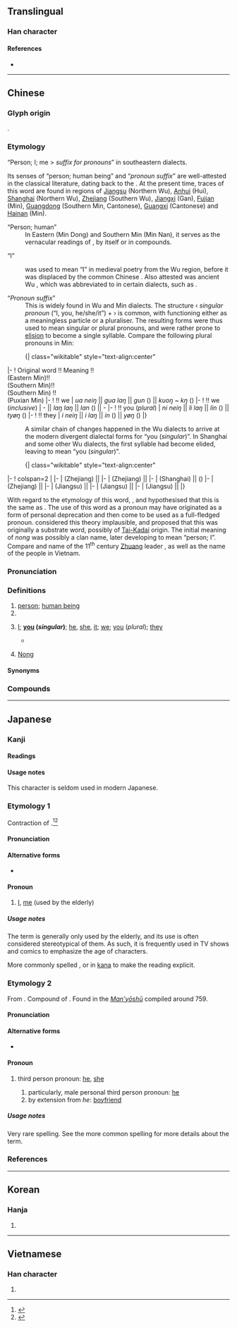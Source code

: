 {{also|侬}}
{{character info/new}}
==Translingual==

===Han character===
{{Han char|rn=9|rad=人|as=13|sn=15|four=25232|canj=OTWV|ids=⿰亻農}}

====References====
* {{Han ref|kx=0118.250|dkj=01176|dj=0251.090|hdz=10225.040|uh=5102|ud=20738|bh=BBFA|bd=48122}}

----

==Chinese==
{{zh-forms|s=侬|人-Min,𠆧-Min Dong}}

===Glyph origin===
{{Han etym}}
{{Han compound|人|alt1=亻|農|ls=psc|c1=s|c2=p}}.

===Etymology===
“Person; I; me > ''suffix for pronouns''” in southeastern dialects.

Its senses of “person; human being” and “''pronoun suffix''” are well-attested in the classical literature, dating back to the {{w|Six Dynasties}}. At the present time, traces of this word are found in regions of [[Jiangsu]] (Northern Wu), [[Anhui]] (Hui), [[Shanghai]] (Northern Wu), [[Zhejiang]] (Southern Wu), [[Jiangxi]] (Gan), [[Fujian]] (Min), [[Guangdong]] (Southern Min, Cantonese), [[Guangxi]] (Cantonese) and [[Hainan]] (Min).

; “Person; human”
: In Eastern (Min Dong) and Southern Min (Min Nan), it serves as the vernacular readings of {{och-l|人|person}}, by itself or in compounds.

; “I”
: {{lang|zh|儂}} was used to mean “I” in medieval poetry from the Wu region, before it was displaced by the common Chinese {{ltc-l|我|I}}. Also attested was ancient Wu {{ltc-l|阿儂|I}}, which was abbreviated to {{zh-l|*阿|I}} in certain dialects, such as {{w|Jinhua}}.

; “''Pronoun suffix''”
: This is widely found in Wu and Min dialects. The structure ‹ ''singular pronoun'' (“I, you, he/she/it”) + {{lang|zh|儂}} › is common, with {{lang|zh|儂}} functioning either as a meaningless particle or a pluraliser. The resulting forms were thus used to mean singular or plural pronouns, and were rather prone to [[elision]] to become a single syllable. Compare the following plural pronouns in Min:

: {| class="wikitable" style="text-align:center"
|-
! Original word !! Meaning !! {{w|Fuding}}<br>(Eastern Min)!! {{w|Longyan}}<br>(Southern Min)!! {{w|Xiamen}}<br>(Southern Min) !! {{w|Xianyou}}<br>(Puxian Min)
|-
! {{zh-l|*我儂}} !! we
| ''ua neiŋ'' || ''gua laŋ'' || ''gun'' ({{zh-l|*阮}}) || ''kuoŋ ~ kŋ'' ({{zh-l|*滾}})
|-
! {{zh-l|*儂儂}} !! we (''inclusive'')
| - || ''laŋ laŋ'' || ''lan'' ({{zh-l|*咱}}) || -
|-
! {{zh-l|*汝儂}} !! you (''plural'')
| ''ni neiŋ'' || ''li laŋ'' || ''lin'' ({{zh-l|*恁}}) || ''tyøŋ'' ({{zh-l|*長}})
|-
! {{zh-l|*伊儂}} !! they
| ''i neiŋ'' || ''i laŋ'' || ''in'' ({{zh-l|*𪜶}}) || ''yøŋ'' ({{zh-l|*𪜶}})
|}

: A similar chain of changes happened in the Wu dialects to arrive at the modern divergent dialectal forms for “you (''singular'')”. In Shanghai and some other Wu dialects, the first syllable had become elided, leaving {{lang|zh|儂}} to mean “you (''singular'')”.

: {| class="wikitable" style="text-align:center"
|-
! colspan=2 | {{ltc-l|爾儂}}
|-
| {{w|Fenghua}} (Zhejiang) || {{IPAchar|/n̩˧˨˦.noŋˑ/}}
|-
| {{w|Yuyao}} (Zhejiang) || {{IPAchar|/noŋ˩˩˧/}}
|-
| {{w|Shanghai}} (Shanghai) || {{IPAchar|/nʊŋ˨˧/}} ({{lang|zh|儂}})
|-
| {{w|Ningbo}} (Zhejiang) || {{IPAchar|/nəu˨˩˧/}}
|-
| {{w|Changshu}} (Jiangsu) || {{IPAchar|/nɛ̃˧˩/}}
|-
| {{w|Suzhou}} (Jiangsu) || {{IPAchar|/ne̞˧˩/}}
|-
| {{w|Shengze}} (Jiangsu) || {{IPAchar|/nə˧˩/}}
|}

With regard to the etymology of this word, {{zh-ref|Huang (2000)}}, {{zh-ref|Norman (1983)}} and {{zh-ref|Zhou (1986)}} hypothesised that this is the same as {{och-l|農|farmer; peasant}}. The use of this word as a pronoun may have originated as a form of personal deprecation and then come to be used as a full-fledged pronoun. {{zh-ref|Pan and Chen (1995)}} considered this theory implausible, and proposed that this was originally a {{w|Baiyue}} substrate word, possibly of [[Tai-Kadai]] origin. The initial meaning of ''nong'' was possibly a clan name, later developing to mean “person; I”. Compare {{cog|za|Nungz||''a surname''}} and name of the 11<sup>th</sup> century [[Zhuang]] leader {{w|Nong Zhigao}}, as well as the name of the {{w|Nùng}} people in Vietnam.

===Pronunciation===
{{zh-pron
|m=nóng
|c=nung4
|md=nè̤ng
|mn=lâng/lông
|mn_note=lâng - vernacular; lông - literary
|mn-t=nang5
|w=3non
|mc=y
|oc=y
|mna=Taiwanese-The_Consonant_l.ogg
|cat=n,pron,pn
}}

===Definitions===
{{zh-hanzi}}

# [[person]]; [[human being]]
# {{n-g|Suffix for pronouns, functioning as a meaningless particle or a pluralising particle.}}
# {{n-g|Used as a variety of pronouns in different dialects:}} [[I]]; '''[[you]] (''singular'')'''; [[he]], [[she]], [[it]]; [[we]]; [[you]] (''plural''); [[they]]
#* {{zh-x|哪能 儂 現在 上海言話 講 了 介 好？|How come '''you''' speak Shanghainese so well?|SH}}
# {{surname|lang=zh}} [[Nong]]

====Synonyms====
{{zh-dial|你}}

===Compounds===
{{zh-der|你儂|我儂|伊儂|汝儂|咱儂|儂家|偎儂|你儂我儂|儂人|吳儂|曼儂|渠儂}}

----

==Japanese==
{{ja-kanjitab|わし|yomi=kun}}

===Kanji===
{{ja-kanji|grade=|rs=人13}}

====Readings====
{{ja-readings
|goon=[[の]] (no), [[のう]] (nō)
|kanon=[[どう]] (dō)
|kanyoon=[[のん]] (non)
|kun=[[わし]] (washi), [[かれ]] (kare)
}}

====Usage notes====
This character is seldom used in modern Japanese.

===Etymology 1===
{{ja-kanjitab|yomi=k|わし}}
Contraction of {{m|ja|私|tr=watashi||I, me}}.<ref name="KDJ">{{R:Kokugo Dai Jiten}}</ref><ref name="DJR">{{R:Daijirin}}</ref>

====Pronunciation====
{{ja-pron|yomi=k|わし|acc=0|acc_ref=DJR}}

====Alternative forms====
* {{ja-l|私}} {{qualifier|more common}}

====Pronoun====
{{ja-pos|わし|pronoun}}

# [[I]], [[me]] (used by the elderly)

=====Usage notes=====
The term is generally only used by the elderly, and its use is often considered stereotypical of them. As such, it is frequently used in TV shows and comics to emphasize the age of characters.

More commonly spelled {{m|ja|私}}, or in [[kana#English|kana]] to make the reading explicit.

===Etymology 2===
{{ja-kanjitab|yomi=k|かれ}}
From {{etyl|ojp|ja|sort=かれ}}. Compound of {{suffix|lang=ja|sort=かれ|彼|tr1=ka|t1=that, yon|れ|tr2=re|pos2=nominalizing suffix for demonstratives}}. Found in the [[w:Man'yōshū|''Man'yōshū'']] compiled around 759.

====Pronunciation====
{{ja-pron|yomi=k|かれ|acc=1|acc_ref=DJR}}

====Alternative forms====
* {{ja-l|彼}} {{qualifier|more common}}

====Pronoun====
{{ja-pos|pronoun|かれ}}

# {{lb|ja|sort=かれ|rare}} third person pronoun: [[he]], [[she]]
## particularly, male personal third person pronoun: [[he]]
## by extension from ''he'': [[boyfriend]]

=====Usage notes=====
Very rare spelling. See the more common spelling {{m|ja|彼}} for more details about the term.

===References===
<references/>

----

==Korean==

===Hanja===
{{ko-hanja|hangeul=농|rv=nong|mr=nong}}

# {{defn|lang=ko|sort=人13}}

----

==Vietnamese==

===Han character===
{{vi-hantu|[[nông]], [[nùng]], [[noọng]]|rs=人13}}

# {{defn|lang=vi|sort=人13}}